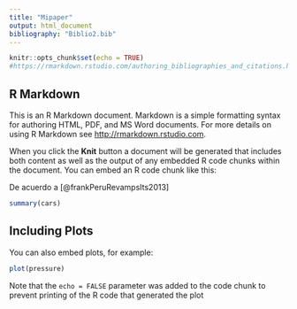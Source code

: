 ```yaml
---
title: "Mipaper"
output: html_document
bibliography: "Biblio2.bib"
---
```


```r
knitr::opts_chunk$set(echo = TRUE)
#https://rmarkdown.rstudio.com/authoring_bibliographies_and_citations.html------Para redactar
```

## R Markdown

This is an R Markdown document. Markdown is a simple formatting syntax for authoring HTML, PDF, and MS Word documents. For more details on using R Markdown see <http://rmarkdown.rstudio.com>.

When you click the **Knit** button a document will be generated that includes both content as well as the output of any embedded R code chunks within the document. You can embed an R code chunk like this:

De acuerdo a [@frankPeruRevampsIts2013]

```r
summary(cars)
```

## Including Plots

You can also embed plots, for example:

```r
plot(pressure)
```

Note that the `echo = FALSE` parameter was added to the code chunk to prevent printing of the R code that generated the plot
